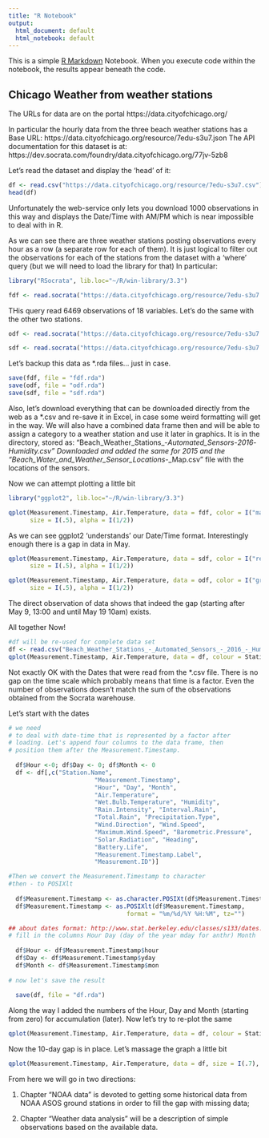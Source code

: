 ---
title: "R Notebook"
output:
  html_document: default
  html_notebook: default
---

This is a simple [R Markdown](http://rmarkdown.rstudio.com) Notebook. When you execute code within the notebook, the results appear beneath the code. 

## Chicago Weather from weather stations

The  URLs for data are on the portal https://data.cityofchicago.org/ 

In particular the hourly data from the three beach weather stations has a Base URL: 
https://data.cityofchicago.org/resource/7edu-s3u7.json 
The API documentation for this dataset is at:
https://dev.socrata.com/foundry/data.cityofchicago.org/77jv-5zb8

Let's read the dataset and display the 'head' of it:

```{r}
df <- read.csv("https://data.cityofchicago.org/resource/7edu-s3u7.csv")
head(df)

```

Unfortunately the web-service only lets you download 1000 observations in this way and displays the Date/Time with AM/PM which is near impossible to deal with in R.

As we can see there are three weather stations posting observations every hour as a row (a separate row for each of them). It is just logical to filter out the observations for each of the stations from the dataset with a 'where' query (but we will need to load the library for that) In particular:

```{r}
library("RSocrata", lib.loc="~/R/win-library/3.3")

fdf <- read.socrata("https://data.cityofchicago.org/resource/7edu-s3u7.csv?$where=station_name=\"Foster Weather Station\"")
```

THis query read 6469 observations of 18 variables. Let's do the same with the other two stations.

```{r}
odf <- read.socrata("https://data.cityofchicago.org/resource/7edu-s3u7.csv?$where=station_name=\"Oak Street Weather Station\"")

sdf <- read.socrata("https://data.cityofchicago.org/resource/7edu-s3u7.csv?$where=station_name=\"63rd Street Weather Station\"")
```

Let's backup this data as *.rda files... just in case.

```{r}
save(fdf, file = "fdf.rda")
save(odf, file = "odf.rda")
save(sdf, file = "sdf.rda")
```

Also, let's download everything that can be downloaded directly from the web as a *.csv and re-save it in Excel, in case some weird formatting will get in the way. We will also have a combined data frame then and will be able to assign a category to a weather station and use it later in graphics.
It is in the directory, stored as: "Beach_Weather_Stations_-_Automated_Sensors_-_2016_-_Humidity.csv"
Downloaded and added the same for 2015 and the "Beach_Water_and_Weather_Sensor_Locations_-_Map.csv" file with the locations of the sensors.

Now we can attempt plotting a little bit

```{r}
library("ggplot2", lib.loc="~/R/win-library/3.3")

qplot(Measurement.Timestamp, Air.Temperature, data = fdf, color = I("magenta"), 
      size = I(.5), alpha = I(1/2))
```


As we can see ggplot2 'understands' our Date/Time format. Interestingly enough there is a gap in data in May.

```{r}
qplot(Measurement.Timestamp, Air.Temperature, data = sdf, color = I("red"), 
      size = I(.5), alpha = I(1/2))
```

```{r}
qplot(Measurement.Timestamp, Air.Temperature, data = odf, color = I("green"), 
      size = I(.5), alpha = I(1/2))
```

The direct observation of data shows that indeed the gap (starting after May 9, 13:00 and until May 19 10am) exists.

All together Now!

```{r}
#df will be re-used for complete data set
df <- read.csv("Beach_Weather_Stations_-_Automated_Sensors_-_2016_-_Humidity.csv")
qplot(Measurement.Timestamp, Air.Temperature, data = df, colour = Station.Name)
```

Not exactly OK with the Dates that were read from the *.csv file. There is no gap on the time scale which probably means that time is a factor.
Even the number of observations doesn't match the sum of the observations obtained from the Socrata warehouse.

Let's start with the dates

```{r}
# we need
# to deal with date-time that is represented by a factor after
# loading. Let's append four columns to the data frame, then
# position them after the Measurement.Timestamp. 
  
  df$Hour <-0; df$Day <- 0; df$Month <- 0
  df <- df[,c("Station.Name", 
                        "Measurement.Timestamp", 
                        "Hour", "Day", "Month", 
                        "Air.Temperature", 
                        "Wet.Bulb.Temperature", "Humidity", 
                        "Rain.Intensity", "Interval.Rain", 
                        "Total.Rain", "Precipitation.Type", 
                        "Wind.Direction", "Wind.Speed", 
                        "Maximum.Wind.Speed", "Barometric.Pressure", 
                        "Solar.Radiation", "Heading", 
                        "Battery.Life", 
                        "Measurement.Timestamp.Label", 
                        "Measurement.ID")]

#Then we convert the Measurement.Timestamp to character
#then - to POSIXlt
  
  df$Measurement.Timestamp <- as.character.POSIXt(df$Measurement.Timestamp)
  df$Measurement.Timestamp <- as.POSIXlt(df$Measurement.Timestamp, 
                                 format = "%m/%d/%Y %H:%M", tz="")

## about dates format: http://www.stat.berkeley.edu/classes/s133/dates.html
# fill in the columns Hour Day (day of the year mday for anthr) Month
  
  df$Hour <- df$Measurement.Timestamp$hour
  df$Day <- df$Measurement.Timestamp$yday
  df$Month <- df$Measurement.Timestamp$mon
  
# now let's save the result
  
  save(df, file = "df.rda")
```

Along the way I added the numbers of the Hour, Day and Month (starting from zero) for accumulation (later). Now let's try to re-plot the same

```{r}
qplot(Measurement.Timestamp, Air.Temperature, data = df, colour = Station.Name)
```

Now the 10-day gap is in place. Let's massage the graph a little bit

```{r}
qplot(Measurement.Timestamp, Air.Temperature, data = df, size = I(.7), alpha = I(1/2), colour = Station.Name)
```


From here we will go in two directions:

1. Chapter "NOAA data" is devoted to getting some historical data from NOAA ASOS ground stations in order to fill the gap with missing data;

2. Chapter "Weather data analysis" will be a description of simple observations based on the available data.
